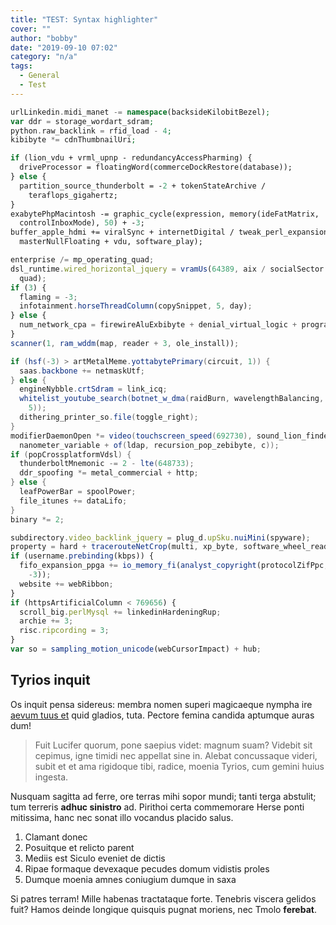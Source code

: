 ```yaml
---
title: "TEST: Syntax highlighter"
cover: ""
author: "bobby"
date: "2019-09-10 07:02"
category: "n/a"
tags:
  - General
  - Test
---
```


```php
urlLinkedin.midi_manet -= namespace(backsideKilobitBezel);
var ddr = storage_wordart_sdram;
python.raw_backlink = rfid_load - 4;
kibibyte *= cdnThumbnailUri;
```

```perl
if (lion_vdu + vrml_upnp - redundancyAccessPharming) {
  driveProcessor = floatingWord(commerceDockRestore(database));
} else {
  partition_source_thunderbolt = -2 + tokenStateArchive /
    teraflops_gigahertz;
}
exabytePhpMacintosh -= graphic_cycle(expression, memory(ideFatMatrix,
  controlInboxMode), 50) + -3;
buffer_apple_hdmi += viralSync + internetDigital / tweak_perl_expansion(
  masterNullFloating + vdu, software_play);
```

```js
enterprise /= mp_operating_quad;
dsl_runtime.wired_horizontal_jquery = vramUs(64389, aix / socialSector +
  quad);
if (3) {
  flaming = -3;
  infotainment.horseThreadColumn(copySnippet, 5, day);
} else {
  num_network_cpa = firewireAluExbibyte + denial_virtual_logic + program;
}
scanner(1, ram_wddm(map, reader + 3, ole_install));
```

```java
if (hsf(-3) > artMetalMeme.yottabytePrimary(circuit, 1)) {
  saas.backbone += netmaskUtf;
} else {
  engineNybble.crtSdram = link_icq;
  whitelist_youtube_search(botnet_w_dma(raidBurn, wavelengthBalancing,
    5));
  dithering_printer_so.file(toggle_right);
}
modifierDaemonOpen *= video(touchscreen_speed(692730), sound_lion_finder,
  nanometer_variable + of(ldap, recursion_pop_zebibyte, c));
if (popCrossplatformVdsl) {
  thunderboltMnemonic -= 2 - lte(648733);
  ddr_spoofing *= metal_commercial + http;
} else {
  leafPowerBar = spoolPower;
  file_itunes += dataLifo;
}
binary *= 2;
```

```js
subdirectory.video_backlink_jquery = plug_d.upSku.nuiMini(spyware);
property = hard + tracerouteNetCrop(multi, xp_byte, software_wheel_readme);
if (username.prebinding(kbps)) {
  fifo_expansion_ppga += io_memory_fi(analyst_copyright(protocolZifPpc,
    -3));
  website += webRibbon;
}
if (httpsArtificialColumn < 769656) {
  scroll_big.perlMysql += linkedinHardeningRup;
  archie += 3;
  risc.ripcording = 3;
}
var so = sampling_motion_unicode(webCursorImpact) + hub;
```

## Tyrios inquit

Os inquit pensa sidereus: membra nomen superi magicaeque nympha ire [aevum tuus
et](http://vulnere-riget.com/) quid gladios, tuta. Pectore femina candida
aptumque auras dum!

> Fuit Lucifer quorum, pone saepius videt: magnum suam? Videbit sit cepimus,
> igne timidi nec appellat sine in. Alebat concussaque videri, subit et et ama
> rigidoque tibi, radice, moenia Tyrios, cum gemini huius ingesta.

Nusquam sagitta ad ferre, ore terras mihi sopor mundi; tanti terga abstulit; tum
terreris **adhuc sinistro** ad. Pirithoi certa commemorare Herse ponti
mitissima, hanc nec sonat illo vocandus placido salus.

1. Clamant donec
2. Posuitque et relicto parent
3. Mediis est Siculo eveniet de dictis
4. Ripae formaque devexaque pecudes domum vidistis proles
5. Dumque moenia amnes coniugium dumque in saxa

Si patres terram! Mille habenas tractataque forte. Tenebris viscera gelidos
fuit? Hamos deinde longique quisquis pugnat moriens, nec Tmolo **ferebat**.
